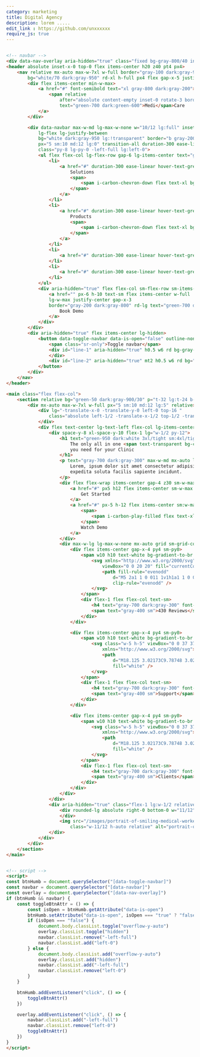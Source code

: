 ```yaml
---
category: marketing
title: Digital Agency 
description: lorem .....
edit_link : https://github.com/unxxxxxx
require_js: true
---
```



```html

<!-- navbar -->
<div data-nav-overlay aria-hidden="true" class="fixed bg-gray-800/40 inset-0 z-30 hidden lg:hidden"></div>
<header absolute inset-x-0 top-0 flex items-center h20 z40 pt4 px4>
    <nav relative mx-auto max-w-7xl w-full border="gray-100 dark:gray-900" backdrop-filter backdrop-blur-sm
        bg="white/70 dark:gray-950" rd-xl h-full px4 flex gap-x-5 justify-between items-center>
        <div flex items-center min-w-max>
            <a href="#" font-semibold text="xl gray-800 dark:gray-200">
                <span relative
                    after="absolute content-empty inset-0 rotate-3 border border-green-700 dark:border-green-600"
                    text="green-700 dark:green-600">Medi</span>Care
            </a>
        </div>

        <div data-navbar max-w-md lg-max-w-none w="10/12 lg:full" inset-y-0 lg-top-0 fixed lg-relative 
            lg-flex lg-justify-between
            bg="white dark:gray-950 lg:!transparent" border="b gray-200 dark:gray-800 lg:none"
            px="5 sm:10 md:12 lg:0" transition-all duration-300 ease-linear gap-x-6
            class="py-8 lg-py-0 -left-full lg:left-0">
            <ul flex flex-col lg-flex-row gap-6 lg-items-center text="gray-700 dark:gray-300" lg-flex-1 lg-justify-center>
                <li>
                    <a href="#" duration-300 ease-linear hover-text-green-600 flex items-center gap-1.5 justify-between class="group">
                        Solutions
                        <span>
                            <span i-carbon-chevron-down flex text-xl bg="gray-700 dark:gray-300 group-hover:green-600"></span>
                        </span>
                    </a>
                </li>
                <li>
                    <a href="#" duration-300 ease-linear hover-text-green-600 flex items-center gap-1.5 justify-between class="group">
                        Products
                        <span>
                            <span i-carbon-chevron-down flex text-xl bg="gray-700 dark:gray-300 group-hover:green-600"></span>
                        </span>
                    </a>
                </li>
                <li>
                    <a href="#" duration-300 ease-linear hover-text-green-600>Support</a>
                </li>
                <li>
                    <a href="#" duration-300 ease-linear hover-text-green-600>Company</a>
                </li>
            </ul>
            <div aria-hidden="true" flex flex-col sm-flex-row sm-items-center gap-4  lg-min-w-max mt="10 lg:0">
                <a href="" px-6 h-10 text-sm flex items-center w-full 
                lg-w-max justify-center gap-x-3 
                border="gray-200 dark:gray-800" rd-lg text="green-700 dark:gray-100" bg="gray-100 dark:gray-900">
                    Book Demo
                </a>
            </div>
        </div>
        <div aria-hidden="true" flex items-center lg-hidden>
            <button data-toggle-navbar data-is-open="false" outline-none border-l border-l-blue-100 dark-border-l-gray-800 pl3 relative py3 bg-transparent>
                <span class="sr-only">Toggle navbar</span>
                <div id="line-1" aria-hidden="true" h0.5 w6 rd bg-gray-800 dark-bg-gray-300 transition duration-300>
                </div>
                <div id="line-2" aria-hidden="true" mt2 h0.5 w6 rd bg="gray-800 dark:gray-300" transition duration-300></div>
            </button>
        </div>
    </nav>
</header>

<main class="flex flex-col">
    <section relative bg="green-50 dark:gray-900/30" p="t-32 lg:t-24 b-32 lg:b-4">
        <div mx-auto max-w-7xl w-full px="5 sm:10 md:12 lg:5" relative>
            <div lg="-translate-x-0 -translate-y-0 left-0 top-16 "
                class="absolute left-1/2 -translate-x-1/2 top-1/2 -translate-y-1/2 w-40 h-40 skew-x-6 opacity-50 dark:opacity-80 rd-full bg-gradient-to-bl from-green-600 to-sky-400 blur-3xl flex">
            </div>
            <div flex text-center lg-text-left flex-col lg-items-center lg-flex-row gap="8 lg:10 xl:12" relative max-w-4xl lg-max-w-none>
                <div space-y-8 xl-space-y-10 flex-1 lg="w-1/2 py-12">
                    <h1 text="green-950 dark:white 3xl/tight sm:4xl/tight md:5xl/tight xl:6xl/tight" font-bold>
                        The only all in one <span text-transparent bg-clip-text bg-gradient-to-br from-green-700 to-sky-600>Tool</span>
                        you need for your Clinic
                    </h1>
                    <p text="gray-700 dark:gray-300" max-w-md mx-auto lg-max-w-none>
                        Lorem, ipsum dolor sit amet consectetur adipisicing elit. Laudantium omnis, molestias
                        expedita soluta facilis sapiente incidunt.
                    </p>
                    <div flex flex-wrap items-center gap-4 z30 sm-w-max sm-flex-nowrap mx-auto lg-mx-0>
                        <a href="#" px5 h12 flex items-center sm-w-max w-full justify-center bg-gradient-to-br from-green-700 to-sky-600 text-white rd-lg ease-linear transition>
                            Get Started
                        </a>
                        <a href="#" px-5 h-12 flex items-center sm:w-max w-full justify-center gap-x-3 border="gray-200 dark:gray-900/60" rd-lg text="green-800 dark:gray-100" bg="green-50 dark:gray-900">
                            <span>
                                <span i-carbon-play-filled flex text-xl bg="green-800 dark:gray-100"></span>
                            </span>
                            Watch Demo
                        </a>
                    </div>
                    <div max-w-lg lg-max-w-none mx-auto grid sm-grid-cols-3 divide-y divide-gray-100 dark-divide-gray-900 sm-divide-y-0 sm-gap-2 p="4 y-0 sm:y-4" text-left rd-lg bg="white dark:gray-950" border="1 gray-100 dark:gray-900" shadow="sm gray-200/50 dark:transparent">
                        <div flex items-center gap-x-4 py4 sm-py0>
                            <span w10 h10 text-white bg-gradient-to-br from-green-700 to-sky-400 rd-md flex items-center justify-center>
                                <svg xmlns="http://www.w3.org/2000/svg" width="20" class="h-5 w-5"
                                    viewBox="0 0 20 20" fill="currentColor">
                                    <path fill-rule="evenodd"
                                        d="M5 2a1 1 0 011 1v1h1a1 1 0 010 2H6v1a1 1 0 01-2 0V6H3a1 1 0 010-2h1V3a1 1 0 011-1zm0 10a1 1 0 011 1v1h1a1 1 0 110 2H6v1a1 1 0 11-2 0v-1H3a1 1 0 110-2h1v-1a1 1 0 011-1zM12 2a1 1 0 01.967.744L14.146 7.2 17.5 9.134a1 1 0 010 1.732l-3.354 1.935-1.18 4.455a1 1 0 01-1.933 0L9.854 12.8 6.5 10.866a1 1 0 010-1.732l3.354-1.935 1.18-4.455A1 1 0 0112 2z"
                                        clip-rule="evenodd" />
                                </svg>
                            </span>
                            <div flex-1 flex flex-col text-sm>
                                <h4 text="gray-700 dark:gray-300" font-semibold>4.5 Stars</h4>
                                <span text="gray-400 sm">430 Reviews</span>
                            </div>
                        </div>

                        <div flex items-center gap-x-4 py4 sm-py0>
                            <span w10 h10 text-white bg-gradient-to-br from-green-700 to-sky-400 rd-md flex items-center justify-center>
                                <svg class="w-5 h-5" viewBox="0 0 37 37" fill="none"
                                    xmlns="http://www.w3.org/2000/svg">
                                    <path
                                        d="M18.125 3.02173C9.78748 3.02173 3.02081 9.78931 3.02081 18.1279C3.02081 26.4666 9.78748 33.2341 18.125 33.2341C26.4625 33.2341 33.2291 26.4666 33.2291 18.1279C33.2291 9.78931 26.4625 3.02173 18.125 3.02173ZM29.3927 13.7773L25.1937 15.5146C24.8154 14.4966 24.2213 13.5726 23.4522 12.8059C22.683 12.0393 21.7571 11.4482 20.738 11.0733L22.475 6.87381C25.6469 8.08231 28.1693 10.605 29.3927 13.7773ZM18.125 22.6598C15.6177 22.6598 13.5937 20.6356 13.5937 18.1279C13.5937 15.6203 15.6177 13.5961 18.125 13.5961C20.6323 13.5961 22.6562 15.6203 22.6562 18.1279C22.6562 20.6356 20.6323 22.6598 18.125 22.6598ZM13.7901 6.8587L15.5573 11.0582C14.5261 11.4341 13.5893 12.0301 12.8119 12.805C12.0346 13.5798 11.4355 14.5148 11.0562 15.5448L6.85727 13.7924C7.46293 12.2156 8.39302 10.7836 9.58731 9.58911C10.7816 8.39466 12.2134 7.46444 13.7901 6.8587ZM6.85727 22.4634L11.0562 20.7262C11.4328 21.7535 12.0295 22.686 12.8044 23.4585C13.5793 24.2309 14.5137 24.8244 15.5422 25.1976L13.775 29.3972C12.2017 28.7887 10.7733 27.8573 9.58184 26.6631C8.39038 25.4688 7.46225 24.0382 6.85727 22.4634ZM22.475 29.3972L20.738 25.1976C21.7619 24.8182 22.6908 24.2203 23.4603 23.4456C24.2298 22.6708 24.8213 21.7376 25.1937 20.7111L29.3927 22.4785C28.785 24.05 27.8558 25.4772 26.6645 26.6686C25.4733 27.8601 24.0463 28.7894 22.475 29.3972Z"
                                        fill="white" />
                                </svg>
                            </span>
                            <div flex-1 flex flex-col text-sm>
                                <h4 text="gray-700 dark:gray-300" font-semibold>H 24/24</h4>
                                <span text="gray-400 sm">Support</span>
                            </div>
                        </div>

                        <div flex items-center gap-x-4 py4 sm-py0>
                            <span w10 h10 text-white bg-gradient-to-br from-green-700 to-sky-400 rd-md flex items-center justify-center>
                                <svg class="w-5 h-5" viewBox="0 0 37 37" fill="none"
                                    xmlns="http://www.w3.org/2000/svg">
                                    <path
                                        d="M18.125 3.02173C9.78748 3.02173 3.02081 9.78931 3.02081 18.1279C3.02081 26.4666 9.78748 33.2341 18.125 33.2341C26.4625 33.2341 33.2291 26.4666 33.2291 18.1279C33.2291 9.78931 26.4625 3.02173 18.125 3.02173ZM29.3927 13.7773L25.1937 15.5146C24.8154 14.4966 24.2213 13.5726 23.4522 12.8059C22.683 12.0393 21.7571 11.4482 20.738 11.0733L22.475 6.87381C25.6469 8.08231 28.1693 10.605 29.3927 13.7773ZM18.125 22.6598C15.6177 22.6598 13.5937 20.6356 13.5937 18.1279C13.5937 15.6203 15.6177 13.5961 18.125 13.5961C20.6323 13.5961 22.6562 15.6203 22.6562 18.1279C22.6562 20.6356 20.6323 22.6598 18.125 22.6598ZM13.7901 6.8587L15.5573 11.0582C14.5261 11.4341 13.5893 12.0301 12.8119 12.805C12.0346 13.5798 11.4355 14.5148 11.0562 15.5448L6.85727 13.7924C7.46293 12.2156 8.39302 10.7836 9.58731 9.58911C10.7816 8.39466 12.2134 7.46444 13.7901 6.8587ZM6.85727 22.4634L11.0562 20.7262C11.4328 21.7535 12.0295 22.686 12.8044 23.4585C13.5793 24.2309 14.5137 24.8244 15.5422 25.1976L13.775 29.3972C12.2017 28.7887 10.7733 27.8573 9.58184 26.6631C8.39038 25.4688 7.46225 24.0382 6.85727 22.4634ZM22.475 29.3972L20.738 25.1976C21.7619 24.8182 22.6908 24.2203 23.4603 23.4456C24.2298 22.6708 24.8213 21.7376 25.1937 20.7111L29.3927 22.4785C28.785 24.05 27.8558 25.4772 26.6645 26.6686C25.4733 27.8601 24.0463 28.7894 22.475 29.3972Z"
                                        fill="white" />
                                </svg>
                            </span>
                            <div flex-1 flex flex-col text-sm>
                                <h4 text="gray-700 dark:gray-300" font-semibold>+ 5k</h4>
                                <span text="gray-400 sm">Clients</span>
                            </div>
                        </div>
                    </div>
                </div>
                <div aria-hidden="true" class="flex-1 lg:w-1/2 relative hidden lg:flex justify-end pr-8">
                    <div rounded-lg absolute right-0 bottom-0 w="11/12" h="2/5" bg="gradient-to-tr dark:bg-gradient-to-tr" from="green-50 dark:gray-950" to="sky-100 dark:gray-700">
                    </div>
                    <img src="/images/portrait-of-smiling-medical-worker-girl-doctor.png" width="3200"
                        class="w-11/12 h-auto relative" alt="portrait-of-smiling-medical-worker-girl-doctor">
                </div>
            </div>
        </div>
    </section>
</main>


<!-- script -->
<script>
const btnHumb = document.querySelector("[data-toggle-navbar]")
const navbar = document.querySelector("[data-navbar]")
const overlay = document.querySelector("[data-nav-overlay]")
if (btnHumb && navbar) {
    const toggleBtnAttr = () => {
        const isOpen = btnHumb.getAttribute("data-is-open")
        btnHumb.setAttribute("data-is-open", isOpen === "true" ? "false" : "true")
        if (isOpen === "false") {
            document.body.classList.toggle("overflow-y-auto")
            overlay.classList.toggle("hidden")
            navbar.classList.remove("-left-full")
            navbar.classList.add("left-0")
        } else {
            document.body.classList.add("overflow-y-auto")
            overlay.classList.add("hidden")
            navbar.classList.add("-left-full")
            navbar.classList.remove("left-0")
        }
    }

    btnHumb.addEventListener("click", () => {
        toggleBtnAttr()
    })

    overlay.addEventListener("click", () => {
        navbar.classList.add("-left-full")
        navbar.classList.remove("left-0")
        toggleBtnAttr()
    })
}
</script>
```